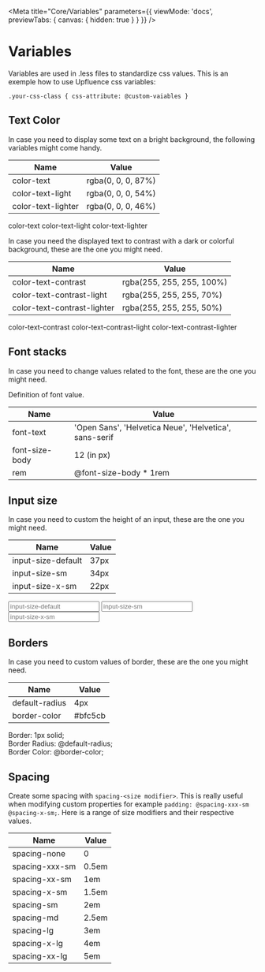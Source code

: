 
<Meta
  title="Core/Variables"
  parameters={{
    viewMode: 'docs',
    previewTabs: { canvas: { hidden: true } }
  }}
/>

# Variables

Variables are used in .less files to standardize css values. This is an exemple how to use
Upfluence css variables:

`
.your-css-class {
css-attribute: @custom-vaiables
}
`

## Text Color

In case you need to display some text on a bright background, the following variables
might come handy.

|  Name                       | Value                 |
| --------------------------- | --------------------- |
| color-text                  | rgba(0, 0, 0, 87%)    |
| color-text-light            | rgba(0, 0, 0, 54%)    |
| color-text-lighter          | rgba(0, 0, 0, 46%)    |

<Canvas>
  <span class="color-text"> color-text </span>
  <span class="color-text-light"> color-text-light </span>
  <span class="color-text-lighter"> color-text-lighter </span>
</Canvas>

In case you need the displayed text to contrast with a dark or colorful background, these
are the one you might need.

|  Name                       | Value                     |
| --------------------------- | ------------------------- |
| color-text-contrast         | rgba(255, 255, 255, 100%) |
| color-text-contrast-light   | rgba(255, 255, 255, 70%)  |
| color-text-contrast-lighter | rgba(255, 255, 255, 50%)  |

<Canvas>
  <span class="color-text-contrast dark"> color-text-contrast </span>
  <span class="color-text-contrast-light dark"> color-text-contrast-light </span>
  <span class="color-text-contrast-lighter dark"> color-text-contrast-lighter </span>
</Canvas>

## Font stacks

In case you need to change values related to the font, these are the one you might need.

Definition of font value.

|  Name             | Value                                                   |
| ----------------- | ------------------------------------------------------- |
| font-text         | 'Open Sans', 'Helvetica Neue', 'Helvetica', sans-serif  |
| font-size-body    | 12 (in px)                                              |
| rem               | @font-size-body * 1rem                                  |

## Input size

In case you need to custom the height of an input, these are the one you might need.

|  Name                       | Value     |
| --------------------------- | --------- |
| input-size-default          | 37px      |
| input-size-sm               | 34px      |
| input-size-x-sm             | 22px      |

<Canvas>
  <input type="text" class="input-size-default" placeholder="input-size-default" />
  <input type="text" class="input-size-sm" placeholder="input-size-sm" />
  <input type="text" class="input-size-x-sm" placeholder="input-size-x-sm" />
</Canvas>

## Borders

In case you need to custom values of border, these are the one you might need.

|  Name                  | Value     |
| ---------------------- | --------- |
| default-radius         | 4px       |
| border-color           | #bfc5cb   |

<Canvas>
  <div class="border-box">
    Border: 1px solid; <br/>
    Border Radius: @default-radius; <br/>
    Border Color: @border-color;
  </div>
</Canvas>

## Spacing
Create some spacing with `spacing-<size modifier>`. This is really useful when modifying custom properties for example `padding: @spacing-xxx-sm @spacing-x-sm;`.
Here is a range of size modifiers and their respective values.

|  Name                  | Value     |
| ---------------------- | --------- |
| spacing-none           | 0         |
| spacing-xxx-sm         | 0.5em     |
| spacing-xx-sm          | 1em       |
| spacing-x-sm           | 1.5em     |
| spacing-sm             | 2em       |
| spacing-md             | 2.5em     |
| spacing-lg             | 3em       |
| spacing-x-lg           | 4em       |
| spacing-xx-lg          | 5em       |
